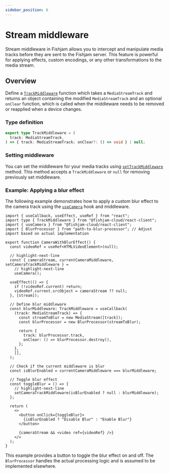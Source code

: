 ```yaml
---
sidebar_position: 6
---
```


# Stream middleware

Stream middleware in Fishjam allows you to intercept and manipulate media tracks before they are sent to the Fishjam server.
This feature is powerful for applying effects, custom encodings, or any other transformations to the media stream.

## Overview

Define a [`TrackMiddleware`](/api/web/type-aliases/TrackMiddleware) function which takes a `MediaStreamTrack` and returns an object containing the modified `MediaStreamTrack`
and an optional `onClear` function, which is called when the middleware needs to be removed or reapplied when a device changes.

### Type definition

```typescript
export type TrackMiddleware = (
  track: MediaStreamTrack,
) => { track: MediaStreamTrack; onClear?: () => void } | null;
```

### Setting middleware

You can set the middleware for your media tracks using [`setTrackMiddleware`](/api/web/functions/useCamera) method. This method accepts a `TrackMiddleware` or `null` for removing previously set middleware.

### Example: Applying a blur effect

The following example demonstrates how to apply a custom blur effect to the camera track using the [`useCamera`](/api/web/functions/useCamera) hook and middleware.

```tsx
import { useCallback, useEffect, useRef } from "react";
import type { TrackMiddleware } from "@fishjam-cloud/react-client";
import { useCamera } from "@fishjam-cloud/react-client";
import { BlurProcessor } from "path-to-blur-processor"; // Adjust import based on actual implementation

export function CameraWithBlurEffect() {
  const videoRef = useRef<HTMLVideoElement>(null);

  // highlight-next-line
  const { cameraStream, currentCameraMiddleware, setCameraTrackMiddleware } =
    // highlight-next-line
    useCamera();

  useEffect(() => {
    if (!videoRef.current) return;
    videoRef.current.srcObject = cameraStream ?? null;
  }, [stream]);

  // Define blur middleware
  const blurMiddleware: TrackMiddleware = useCallback(
    (track: MediaStreamTrack) => {
      const streamToBlur = new MediaStream([track]);
      const blurProcessor = new BlurProcessor(streamToBlur);

      return {
        track: blurProcessor.track,
        onClear: () => blurProcessor.destroy(),
      };
    },
    [],
  );

  // Check if the current middleware is blur
  const isBlurEnabled = currentCameraMiddleware === blurMiddleware;

  // Toggle blur effect
  const toggleBlur = () => {
    // highlight-next-line
    setCameraTrackMiddleware(isBlurEnabled ? null : blurMiddleware);
  };

  return (
    <>
      <button onClick={toggleBlur}>
        {isBlurEnabled ? "Disable Blur" : "Enable Blur"}
      </button>

      {cameraStream && <video ref={videoRef} />}
    </>
  );
}
```

This example provides a button to toggle the blur effect on and off. The `BlurProcessor` handles the actual processing logic and is assumed to be implemented elsewhere.
